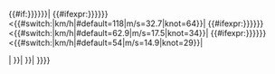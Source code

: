 {{#if:{{{十分鐘平均風速TMD|{{{10-min winds TMD|{{{十分钟平均风速TMD|}}}}}}}}}|
{{#ifexpr:{{{十分鐘平均風速TMD|{{{10-min winds TMD|{{{十分钟平均风速TMD}}}}}}}}}<{{#switch:{{{TMD|}}}|km/h|#default=118|m/s=32.7|knot=64}}|
{{#ifexpr:{{{十分鐘平均風速TMD|{{{10-min winds TMD|{{{十分钟平均风速TMD}}}}}}}}}<{{#switch:{{{TMD|}}}|km/h|#default=62.9|m/s=17.5|knot=34}}|
{{#ifexpr:{{{十分鐘平均風速TMD|{{{10-min winds TMD|{{{十分钟平均风速TMD}}}}}}}}}<{{#switch:{{{TMD|}}}|km/h|#default=54|m/s=14.9|knot=29}}|

{{{1|[[低氣壓|低壓區]]}}}|
{{{2|[[熱帶低氣壓|熱帶-{}-低氣壓]]}}}}}|
{{{3|[[熱帶風暴|熱帶-{}-風暴]]}}}}}|
{{{4|[[颱風|颱-{}-風]]}}}}}}}